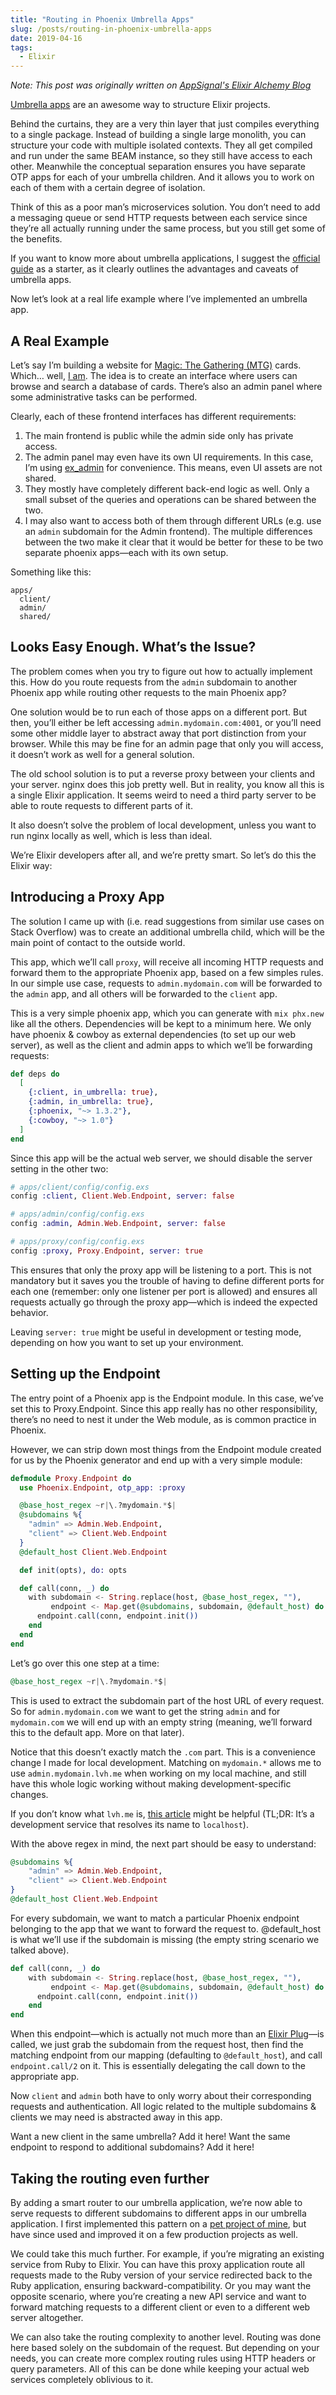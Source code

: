 ```yaml
---
title: "Routing in Phoenix Umbrella Apps"
slug: /posts/routing-in-phoenix-umbrella-apps
date: 2019-04-16
tags:
  - Elixir
---
```



<Meta canonical="https://blog.appsignal.com/2019/04/16/elixir-alchemy-routing-phoenix-umbrella-apps.html" />

*Note: This post was originally written on [AppSignal's Elixir Alchemy Blog](https://blog.appsignal.com/2019/04/16/elixir-alchemy-routing-phoenix-umbrella-apps.html)*

[Umbrella apps](https://elixirschool.com/en/lessons/advanced/umbrella-projects/) are an awesome way to structure Elixir projects.

Behind the curtains, they are a very thin layer that just compiles everything to a single package. Instead of building a single large monolith, you can structure your code with multiple isolated contexts. They all get compiled and run under the same BEAM instance, so they still have access to each other. Meanwhile the conceptual separation ensures you have separate OTP apps for each of your umbrella children. And it allows you to work on each of them with a certain degree of isolation.

Think of this as a poor man’s microservices solution. You don’t need to add a messaging queue or send HTTP requests between each service since they’re all actually running under the same process, but you still get some of the benefits.

If you want to know more about umbrella applications, I suggest the [official guide](https://elixir-lang.org/getting-started/mix-otp/dependencies-and-umbrella-projects.html#umbrella-projects) as a starter, as it clearly outlines the advantages and caveats of umbrella apps.

Now let’s look at a real life example where I’ve implemented an umbrella app.

## A Real Example

Let’s say I’m building a website for [Magic: The Gathering (MTG)](https://en.wikipedia.org/wiki/Magic:_The_Gathering) cards. Which… well, [I am](https://github.com/naps62/mse). The idea is to create an interface where users can browse and search a database of cards. There’s also an admin panel where some administrative tasks can be performed.

Clearly, each of these frontend interfaces has different requirements:

1. The main frontend is public while the admin side only has private access.
2. The admin panel may even have its own UI requirements. In this case, I’m using [ex_admin](https://github.com/smpallen99/ex_admin) for convenience. This means, even UI assets are not shared.
3. They mostly have completely different back-end logic as well. Only a small subset of the queries and operations can be shared between the two.
4. I may also want to access both of them through different URLs (e.g. use an `admin` subdomain for the Admin frontend).
The multiple differences between the two make it clear that it would be better for these to be two separate phoenix apps—each with its own setup.

Something like this:

```
apps/
  client/
  admin/
  shared/
```

## Looks Easy Enough. What’s the Issue?

The problem comes when you try to figure out how to actually implement this. How do you route requests from the `admin` subdomain to another Phoenix app while routing other requests to the main Phoenix app?

One solution would be to run each of those apps on a different port. But then, you’ll either be left accessing `admin.mydomain.com:4001`, or you’ll need some other middle layer to abstract away that port distinction from your browser. While this may be fine for an admin page that only you will access, it doesn’t work as well for a general solution.

The old school solution is to put a reverse proxy between your clients and your server. nginx does this job pretty well. But in reality, you know all this is a single Elixir application. It seems weird to need a third party server to be able to route requests to different parts of it.

It also doesn’t solve the problem of local development, unless you want to run nginx locally as well, which is less than ideal.

We’re Elixir developers after all, and we’re pretty smart. So let’s do this the Elixir way:

## Introducing a Proxy App

The solution I came up with (i.e. read suggestions from similar use cases on Stack Overflow) was to create an additional umbrella child, which will be the main point of contact to the outside world.

This app, which we’ll call `proxy`, will receive all incoming HTTP requests and forward them to the appropriate Phoenix app, based on a few simples rules. In our simple use case, requests to `admin.mydomain.com` will be forwarded to the `admin` app, and all others will be forwarded to the `client` app.

This is a very simple phoenix app, which you can generate with `mix phx.new` like all the others. Dependencies will be kept to a minimum here. We only have phoenix & cowboy as external dependencies (to set up our web server), as well as the client and admin apps to which we’ll be forwarding requests:

```elixir
def deps do
  [
    {:client, in_umbrella: true},
    {:admin, in_umbrella: true},
    {:phoenix, "~> 1.3.2"},
    {:cowboy, "~> 1.0"}
  ]
end
```

Since this app will be the actual web server, we should disable the server setting in the other two:

```elixir
# apps/client/config/config.exs
config :client, Client.Web.Endpoint, server: false

# apps/admin/config/config.exs
config :admin, Admin.Web.Endpoint, server: false

# apps/proxy/config/config.exs
config :proxy, Proxy.Endpoint, server: true
```

This ensures that only the proxy app will be listening to a port. This is not mandatory but it saves you the trouble of having to define different ports for each one (remember: only one listener per port is allowed) and ensures all requests actually go through the proxy app—which is indeed the expected behavior.

Leaving `server: true` might be useful in development or testing mode, depending on how you want to set up your environment.

## Setting up the Endpoint

The entry point of a Phoenix app is the Endpoint module. In this case, we’ve set this to Proxy.Endpoint. Since this app really has no other responsibility, there’s no need to nest it under the Web module, as is common practice in Phoenix.

However, we can strip down most things from the Endpoint module created for us by the Phoenix generator and end up with a very simple module:

```elixir
defmodule Proxy.Endpoint do
  use Phoenix.Endpoint, otp_app: :proxy

  @base_host_regex ~r|\.?mydomain.*$|
  @subdomains %{
    "admin" => Admin.Web.Endpoint,
    "client" => Client.Web.Endpoint
  }
  @default_host Client.Web.Endpoint

  def init(opts), do: opts

  def call(conn, _) do
    with subdomain <- String.replace(host, @base_host_regex, ""),
         endpoint <- Map.get(@subdomains, subdomain, @default_host) do
      endpoint.call(conn, endpoint.init())
    end
  end
end
```

Let’s go over this one step at a time:

```elixir
@base_host_regex ~r|\.?mydomain.*$|
```

This is used to extract the subdomain part of the host URL of every request. So for `admin.mydomain.com` we want to get the string `admin` and for `mydomain.com` we will end up with an empty string (meaning, we’ll forward this to the default app. More on that later).

Notice that this doesn’t exactly match the `.com` part. This is a convenience change I made for local development. Matching on `mydomain.*` allows me to use `admin.mydomain.lvh.me` when working on my local machine, and still have this whole logic working without making development-specific changes.

If you don’t know what `lvh.me` is, [this article](https://nickjanetakis.com/blog/ngrok-lvhme-nipio-a-trilogy-for-local-development-and-testing#lvh-me) might be helpful (TL;DR: It’s a development service that resolves its name to `localhost`).

With the above regex in mind, the next part should be easy to understand:

```elixir
@subdomains %{
    "admin" => Admin.Web.Endpoint,
    "client" => Client.Web.Endpoint
}
@default_host Client.Web.Endpoint
```

For every subdomain, we want to match a particular Phoenix endpoint belonging to the app that we want to forward the request to. @default_host is what we’ll use if the subdomain is missing (the empty string scenario we talked above).

```elixir
def call(conn, _) do
    with subdomain <- String.replace(host, @base_host_regex, ""),
         endpoint <- Map.get(@subdomains, subdomain, @default_host) do
      endpoint.call(conn, endpoint.init())
    end
end
```

When this endpoint—which is actually not much more than an [Elixir Plug](https://hexdocs.pm/plug/readme.html)—is called, we just grab the subdomain from the request host, then find the matching endpoint from our mapping (defaulting to `@default_host`), and call `endpoint.call/2` on it. This is essentially delegating the call down to the appropriate app.

Now `client` and `admin` both have to only worry about their corresponding requests and authentication. All logic related to the multiple subdomains & clients we may need is abstracted away in this app.

Want a new client in the same umbrella? Add it here! Want the same endpoint to respond to additional subdomains? Add it here!

## Taking the routing even further

By adding a smart router to our umbrella application, we’re now able to serve requests to different subdomains to different apps in our umbrella application. I first implemented this pattern on a [pet project of mine](https://github.com/naps62/mse/tree/master/apps/proxy), but have since used and improved it on a few production projects as well.

We could take this much further. For example, if you’re migrating an existing service from Ruby to Elixir. You can have this proxy application route all requests made to the Ruby version of your service redirected back to the Ruby application, ensuring backward-compatibility. Or you may want the opposite scenario, where you’re creating a new API service and want to forward matching requests to a different client or even to a different web server altogether.

We can also take the routing complexity to another level. Routing was done here based solely on the subdomain of the request. But depending on your needs, you can create more complex routing rules using HTTP headers or query parameters. All of this can be done while keeping your actual web services completely oblivious to it.
